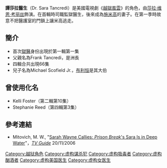 {{noteTA
|G1=PrisonBreak
|G2=TV
}}
'''譚莎拉醫生'''（Dr. Sara Tancredi）是美國電視劇《[[逃|越獄風雲]]》的角色，由[[莎拉·维恩·考丽丝|莎拉·维恩·考丽丝]]飾演。在首輯時司職監獄醫生，後來成為[[施米高|施米高]]的妻子。在第一季時故意不把醫護室的門鎖上讓米高逃走。

== 簡介 ==
*首次[[獄醫|獄醫]]身份出現於第一輯第一集
*父親名為Frank Tancredi，是洲長
*四輯合共出現66集
*兒子名為Michael Scofield Jr.，[[布利恒|布利恒]]是其大伯

== 曾使用化名 ==
*Kelli Foster（第二輯第10集）
*Stephanie Reed（第四輯第3集）

== 參考連結 ==
* Mitovich, M. W., "[http://www.tvguide.com/News-Views/Interviews-Features/Article/default.aspx?posting={2A79585D-5DB1-4697-9B48-A112D1DD1A18} Sarah Wayne Callies: ''Prison Break'''s Sara Is in Deep Water]"，''[[TV_Guide|TV Guide]]'' 20/11/2006

{{Prison Break}}
{{DEFAULTSORT:Tancredi, Sara}}
[[Category:越狱角色|Category:越狱角色]]
[[Category:虚构谋杀犯|Category:虚构谋杀犯]]
[[Category:虚构吸毒者|Category:虚构吸毒者]]
[[Category:虚构酗酒者|Category:虚构酗酒者]]
[[Category:虚构美国医生|Category:虚构美国医生]]
[[Category:虚构女医生|Category:虚构女医生]]